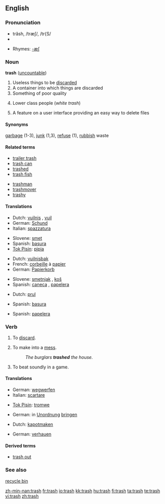 ==English==

===Pronunciation===
* trăsh, /træʃ/, /tr{S/
* {{audio|en-us-trash.ogg|Audio (US)}}

* Rhymes: [[Rhymes:English:-æʃ|-æʃ]]

===Noun===
'''trash''' ([[uncountable]])

# Useless things to be [[discard]]ed
# A container into which things are discarded
# Something of poor quality
# {{context|slang|usually|derogatory}} Lower class people (''white trash'')
# {{computers}} A feature on a user interface providing an easy way to delete files

====Synonyms====
[[garbage]] (1-3), [[junk]] (1,3), [[refuse]] (1), [[rubbish]]
waste

====Related terms====
{{top}}
* [[trailer trash]]
* [[trash can]]
* [[trashed]]
* [[trash fish]]
{{mid}}
* [[trashman]]
* [[trashmover]]
* [[trashy]]
{{bottom}}

====Translations====
{{trans-top|thing to be discarded}}
* Dutch: [[vuilnis]] {{m}}, [[vuil]] {{n}}
* German: [[Schund]] {{m}}
* Italian: [[spazzatura]] {{f}}
{{trans-mid}}
* Slovene: [[smet]] {{f}}
* Spanish: [[basura]]
* [[Tok Pisin]]: [[pipia]]
{{trans-bottom}}

{{trans-top|container}}
* Dutch: [[vuilnisbak]]
* French: [[corbeille]] à [[papier]]
* German: [[Papierkorb]] {{m}}
{{trans-mid}}
* Slovene: [[smetnjak]] {{m}}, [[koš]] {{m}}
* Spanish: [[caneca]] {{f}}, [[papelera]] {{f}}
{{trans-bottom}}

{{trans-top|something of poor quality}}
* Dutch: [[prul]] {{m}}
{{trans-mid}}
* Spanish: [[basura]] {{f}}
{{trans-bottom}}

{{trans-top|lower class people}}
{{trans-mid}}
{{trans-bottom}}

{{trans-top|computer terminology}}
* Spanish: [[papelera]] {{f}}
{{trans-mid}}
{{trans-bottom}}

===Verb===
{{en-verb|trash|es}}

# {{US}} To [[discard]].
# {{US}} To make into a [[mess]].
#: ''The burglars '''trashed''' the house.''
# {{US}} To beat soundly in a game.

====Translations====

{{trans-top|discard}}
* German: [[wegwerfen]]
* Italian: [[scartare]]
{{trans-mid}}
* [[Tok Pisin]]: [[tromwe]]
{{trans-bottom}}

{{trans-top|make into a mess}}
* German: in [[Unordnung]] [[bringen]]{{mid}}
{{trans-mid}}
{{trans-bottom}}

{{trans-top|beat soundly}}
* Dutch: [[kapotmaken]]
{{trans-mid}}
* German: [[verhauen]]
{{trans-bottom}}

====Derived terms====
* [[trash out]]

===See also===
[[recycle bin]]

[[zh-min-nan:trash]]
[[fr:trash]]
[[io:trash]]
[[kk:trash]]
[[hu:trash]]
[[fi:trash]]
[[ta:trash]]
[[te:trash]]
[[vi:trash]]
[[zh:trash]]